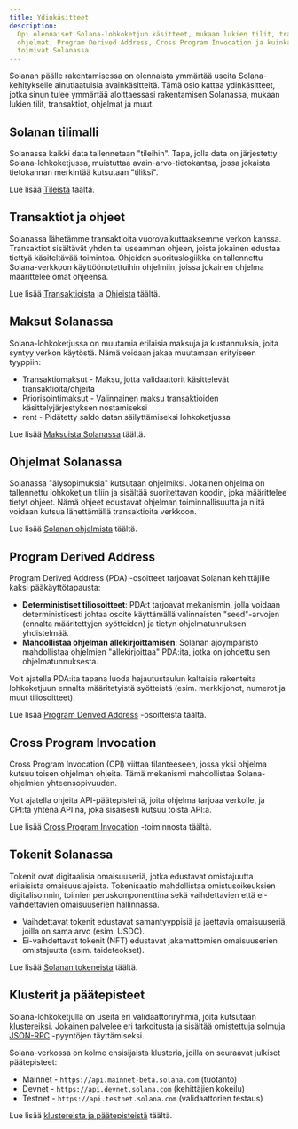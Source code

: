 ```yaml
---
title: Ydinkäsitteet
description:
  Opi olennaiset Solana-lohkoketjun käsitteet, mukaan lukien tilit, transaktiot,
  ohjelmat, Program Derived Address, Cross Program Invocation ja kuinka tokenit
  toimivat Solanassa.
---
```


Solanan päälle rakentamisessa on olennaista ymmärtää useita Solana-kehitykselle
ainutlaatuisia avainkäsitteitä. Tämä osio kattaa ydinkäsitteet, jotka sinun
tulee ymmärtää aloittaessasi rakentamisen Solanassa, mukaan lukien tilit,
transaktiot, ohjelmat ja muut.

## Solanan tilimalli

Solanassa kaikki data tallennetaan "tileihin". Tapa, jolla data on järjestetty
Solana-lohkoketjussa, muistuttaa avain-arvo-tietokantaa, jossa jokaista
tietokannan merkintää kutsutaan "tiliksi".

Lue lisää [Tileistä](/docs/core/accounts) täältä.

## Transaktiot ja ohjeet

Solanassa lähetämme transaktioita vuorovaikuttaaksemme verkon kanssa.
Transaktiot sisältävät yhden tai useamman ohjeen, joista jokainen edustaa
tiettyä käsiteltävää toimintoa. Ohjeiden suorituslogiikka on tallennettu
Solana-verkkoon käyttöönotettuihin ohjelmiin, joissa jokainen ohjelma
määrittelee omat ohjeensa.

Lue lisää [Transaktioista](/docs/core/transactions) ja
[Ohjeista](/docs/core/transactions#instruction) täältä.

## Maksut Solanassa

Solana-lohkoketjussa on muutamia erilaisia maksuja ja kustannuksia, joita syntyy
verkon käytöstä. Nämä voidaan jakaa muutamaan erityiseen tyyppiin:

- Transaktiomaksut - Maksu, jotta validaattorit käsittelevät
  transaktioita/ohjeita
- Priorisointimaksut - Valinnainen maksu transaktioiden käsittelyjärjestyksen
  nostamiseksi
- rent - Pidätetty saldo datan säilyttämiseksi lohkoketjussa

Lue lisää [Maksuista Solanassa](/docs/core/fees) täältä.

## Ohjelmat Solanassa

Solanassa "älysopimuksia" kutsutaan ohjelmiksi. Jokainen ohjelma on tallennettu
lohkoketjun tiliin ja sisältää suoritettavan koodin, joka määrittelee tietyt
ohjeet. Nämä ohjeet edustavat ohjelman toiminnallisuutta ja niitä voidaan kutsua
lähettämällä transaktioita verkkoon.

Lue lisää [Solanan ohjelmista](/docs/core/programs) täältä.

## Program Derived Address

Program Derived Address (PDA) -osoitteet tarjoavat Solanan kehittäjille kaksi
pääkäyttötapausta:

- **Deterministiset tiliosoitteet**: PDA:t tarjoavat mekanismin, jolla voidaan
  deterministisesti johtaa osoite käyttämällä valinnaisten "seed"-arvojen
  (ennalta määritettyjen syötteiden) ja tietyn ohjelmatunnuksen yhdistelmää.
- **Mahdollistaa ohjelman allekirjoittamisen**: Solanan ajoympäristö
  mahdollistaa ohjelmien "allekirjoittaa" PDA:ita, jotka on johdettu sen
  ohjelmatunnuksesta.

Voit ajatella PDA:ita tapana luoda hajautustaulun kaltaisia rakenteita
lohkoketjuun ennalta määritetyistä syötteistä (esim. merkkijonot, numerot ja
muut tiliosoitteet).

Lue lisää [Program Derived Address](/docs/core/pda) -osoitteista täältä.

## Cross Program Invocation

Cross Program Invocation (CPI) viittaa tilanteeseen, jossa yksi ohjelma kutsuu
toisen ohjelman ohjeita. Tämä mekanismi mahdollistaa Solana-ohjelmien
yhteensopivuuden.

Voit ajatella ohjeita API-päätepisteinä, joita ohjelma tarjoaa verkolle, ja
CPI:tä yhtenä API:na, joka sisäisesti kutsuu toista API:a.

Lue lisää [Cross Program Invocation](/docs/core/cpi) -toiminnosta täältä.

## Tokenit Solanassa

Tokenit ovat digitaalisia omaisuuseriä, jotka edustavat omistajuutta erilaisista
omaisuuslajeista. Tokenisaatio mahdollistaa omistusoikeuksien digitalisoinnin,
toimien peruskomponenttina sekä vaihdettavien että ei-vaihdettavien
omaisuuserien hallinnassa.

- Vaihdettavat tokenit edustavat samantyyppisiä ja jaettavia omaisuuseriä,
  joilla on sama arvo (esim. USDC).
- Ei-vaihdettavat tokenit (NFT) edustavat jakamattomien omaisuuserien
  omistajuutta (esim. taideteokset).

Lue lisää [Solanan tokeneista](/docs/core/tokens) täältä.

## Klusterit ja päätepisteet

Solana-lohkoketjulla on useita eri validaattoriryhmiä, joita kutsutaan
[klustereiksi](/docs/references/clusters). Jokainen palvelee eri tarkoitusta ja
sisältää omistettuja solmuja [JSON-RPC](/docs/rpc/) -pyyntöjen täyttämiseksi.

Solana-verkossa on kolme ensisijaista klusteria, joilla on seuraavat julkiset
päätepisteet:

- Mainnet - `https://api.mainnet-beta.solana.com` (tuotanto)
- Devnet - `https://api.devnet.solana.com` (kehittäjien kokeilu)
- Testnet - `https://api.testnet.solana.com` (validaattorien testaus)

Lue lisää [klustereista ja päätepisteistä](/docs/references/clusters) täältä.
